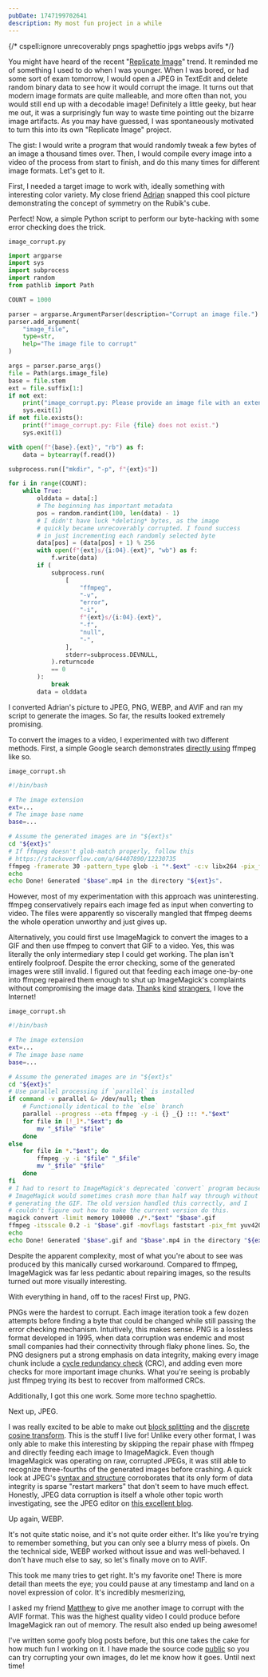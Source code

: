 ```yaml
---
pubDate: 1747199702641
description: My most fun project in a while
---
```


{/* cspell:ignore unrecoverably pngs spaghettio jpgs webps avifs */}

You might have heard of the recent "[Replicate Image](https://www.replicateimage.com/)" trend. It reminded me of something I used to do when I was younger. When I was bored, or had some sort of exam tomorrow, I would open a JPEG in TextEdit and delete random binary data to see how it would corrupt the image. It turns out that modern image formats are quite malleable, and more often than not, you would still end up with a decodable image! Definitely a little geeky, but hear me out, it was a surprisingly fun way to waste time pointing out the bizarre image artifacts. As you may have guessed, I was spontaneously motivated to turn this into its own "Replicate Image" project.

The gist: I would write a program that would randomly tweak a few bytes of an image a thousand times over. Then, I would compile every image into a video of the process from start to finish, and do this many times for different image formats. Let's get to it.

First, I needed a target image to work with, ideally something with interesting color variety. My close friend [Adrian](https://bithole.dev/) snapped this cool picture demonstrating the concept of symmetry on the Rubik's cube.

<ContentImage
    src={symmetry}
    alt="Two symmetric Rubik's cube positions"
    visualWidth="550"
    width="1000"
    desc="This marvelous composition has no idea what it's about to go through"
/>

Perfect! Now, a simple Python script to perform our byte-hacking with some error checking does the trick.

`image_corrupt.py`

```py
import argparse
import sys
import subprocess
import random
from pathlib import Path

COUNT = 1000

parser = argparse.ArgumentParser(description="Corrupt an image file.")
parser.add_argument(
    "image_file",
    type=str,
    help="The image file to corrupt"
)

args = parser.parse_args()
file = Path(args.image_file)
base = file.stem
ext = file.suffix[1:]
if not ext:
    print("image_corrupt.py: Please provide an image file with an extension.")
    sys.exit(1)
if not file.exists():
    print(f"image_corrupt.py: File {file} does not exist.")
    sys.exit(1)

with open(f"{base}.{ext}", "rb") as f:
    data = bytearray(f.read())

subprocess.run(["mkdir", "-p", f"{ext}s"])

for i in range(COUNT):
    while True:
        olddata = data[:]
        # The beginning has important metadata
        pos = random.randint(100, len(data) - 1)
        # I didn't have luck *deleting* bytes, as the image
        # quickly became unrecoverably corrupted. I found success
        # in just incrementing each randomly selected byte
        data[pos] = (data[pos] + 1) % 256
        with open(f"{ext}s/{i:04}.{ext}", "wb") as f:
            f.write(data)
        if (
            subprocess.run(
                [
                    "ffmpeg",
                    "-v",
                    "error",
                    "-i",
                    f"{ext}s/{i:04}.{ext}",
                    "-f",
                    "null",
                    "-",
                ],
                stderr=subprocess.DEVNULL,
            ).returncode
            == 0
        ):
            break
        data = olddata
```

I converted Adrian's picture to JPEG, PNG, WEBP, and AVIF and ran my script to generate the images. So far, the results looked extremely promising.

<ContentImage
    src={first}
    width={null}
    alt="An corrupted image of two Rubik's cubes"
    desc="You could hang this up on a wall in your house and pass it off as an eccentric art piece. Somebody could come in and have no idea what they were looking at was the result of changing a single byte from an original image"
/>

To convert the images to a video, I experimented with two different methods. First, a simple Google search demonstrates [directly using](https://stackoverflow.com/a/37478183) ffmpeg like so.

`image_corrupt.sh`

```bash
#!/bin/bash

# The image extension
ext=...
# The image base name
base=...

# Assume the generated images are in "${ext}s"
cd "${ext}s"
# If ffmpeg doesn't glob-match properly, follow this
# https://stackoverflow.com/a/64407890/12230735
ffmpeg -framerate 30 -pattern_type glob -i "*.$ext" -c:v libx264 -pix_fmt yuv420p -vf "pad=ceil(iw/2)*2:ceil(ih/2)*2" "$base".mp4
echo
echo Done! Generated "$base".mp4 in the directory "${ext}s".
```

However, most of my experimentation with this approach was uninteresting. ffmpeg conservatively repairs each image fed as input when converting to video. The files were apparently so viscerally mangled that ffmpeg deems the whole operation unworthy and just gives up.

<ContentImage
    src={green}
    width={null}
    alt="An image that is entirely green"
    desc="ffmpeg's entire 30 second video is a green screen with occasional flickering"
/>

Alternatively, you could first use ImageMagick to convert the images to a GIF and then use ffmpeg to convert that GIF to a video. Yes, this was literally the only intermediary step I could get working. The plan isn't entirely foolproof. Despite the error checking, some of the generated images were still invalid. I figured out that feeding each image one-by-one into ffmpeg repaired them enough to shut up ImageMagick's complaints without compromising the image data. [Thanks](https://stackoverflow.com/a/23309346) [kind](https://stackoverflow.com/a/50554953) [strangers](https://superuser.com/a/1261681), I love the Internet!

`image_corrupt.sh`

```bash
#!/bin/bash

# The image extension
ext=...
# The image base name
base=...

# Assume the generated images are in "${ext}s"
cd "${ext}s"
# Use parallel processing if `parallel` is installed
if command -v parallel &> /dev/null; then
    # Functionally identical to the `else` branch
    parallel --progress --eta ffmpeg -y -i {} _{} ::: *."$ext"
    for file in [!_]*."$ext"; do
        mv "_$file" "$file"
    done
else
    for file in *."$ext"; do
        ffmpeg -y -i "$file" "_$file"
        mv "_$file" "$file"
    done
fi
# I had to resort to ImageMagick's deprecated `convert` program because
# ImageMagick would sometimes crash more than half way through without
# generating the GIF. The old version handled this correctly, and I
# couldn't figure out how to make the current version do this.
magick convert -limit memory 100000 ./*."$ext" "$base".gif
ffmpeg -itsscale 0.2 -i "$base".gif -movflags faststart -pix_fmt yuv420p -vf "scale=trunc(iw/2)*2:trunc(ih/2)*2" "$base".mp4
echo
echo Done! Generated "$base".gif and "$base".mp4 in the directory "${ext}s".
```

Despite the apparent complexity, most of what you're about to see was produced by this manically cursed workaround. Compared to ffmpeg, ImageMagick was far less pedantic about repairing images, so the results turned out more visually interesting.

With everything in hand, off to the races! First up, PNG.

<ContentVideo
    src={pngs}
/>

PNGs were the hardest to corrupt. Each image iteration took a few dozen attempts before finding a byte that could be changed while still passing the error checking mechanism. Intuitively, this makes sense. PNG is a lossless format developed in 1995, when data corruption was endemic and most small companies had their connectivity through flaky phone lines. So, the PNG designers put a strong emphasis on data integrity, making every image chunk include a [cycle redundancy check](https://en.wikipedia.org/wiki/Cyclic_redundancy_check) (CRC), and adding even more checks for more important image chunks. What you're seeing is probably just ffmpeg trying its best to recover from malformed CRCs.

Additionally, I got this one work. Some more techno spaghettio.

<ContentVideo
    src={pngs2}
/>

Next up, JPEG.

<ContentVideo
    src={jpgs}
/>

I was really excited to be able to make out [block splitting](https://en.wikipedia.org/wiki/JPEG#Block_slitting) and the [discrete cosine transform](https://en.wikipedia.org/wiki/JPEG#Discrete_cosine_transform). This is the stuff I live for! Unlike every other format, I was only able to make this interesting by skipping the repair phase with ffmpeg and directly feeding each image to ImageMagick. Even though ImageMagick was operating on raw, corrupted JPEGs, it was still able to recognize three-fourths of the generated images before crashing. A quick look at JPEG's [syntax and structure](https://en.wikipedia.org/wiki/JPEG#Syntax_and_structure) corroborates that its only form of data integrity is sparse "restart markers" that don't seem to have much effect. Honestly, JPEG data corruption is itself a whole other topic worth investigating, see the JPEG editor on [this excellent blog](https://parametric.press/issue-01/unraveling-the-jpeg/).

Up again, WEBP.

<ContentVideo
    src={webps}
/>

It's not quite static noise, and it's not quite order either. It's like you're trying to remember something, but you can only see a blurry mess of pixels. On the technical side, WEBP worked without issue and was well-behaved. I don't have much else to say, so let's finally move on to AVIF.

<ContentVideo
    src={avifs}
/>

This took me many tries to get right. It's my favorite one! There is more detail than meets the eye; you could pause at any timestamp and land on a novel expression of color. It's incredibly mesmerizing,

I asked my friend [Matthew](https://www.matthewstanciu.com/) to give me another image to corrupt with the AVIF format. This was the highest quality video I could produce before ImageMagick ran out of memory. The result also ended up being awesome!

<ContentVideo
    width="600"
    src={cards}
/>

I've written some goofy blog posts before, but this one takes the cake for how much fun I working on it. I have made the source code [public](https://github.com/ArhanChaudhary/image-corrupt) so you can try corrupting your own images, do let me know how it goes. Until next time!
